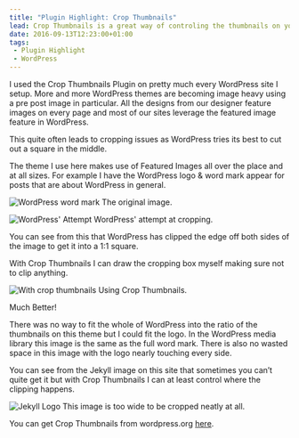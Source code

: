 ```yaml
---
title: "Plugin Highlight: Crop Thumbnails"
lead: Crop Thumbnails is a great way of controling the thumbnails on your WordPress site.
date: 2016-09-13T12:23:00+01:00
tags:
 - Plugin Highlight
 - WordPress
---
```

I used the Crop Thumbnails Plugin on pretty much every WordPress site I setup. More and more WordPress themes are becoming image heavy using a pre post image in particular. All the designs from our designer feature images on every page and most of our sites leverage the featured image feature in WordPress.

This quite often leads to cropping issues as WordPress tries its best to cut out a square in the middle.

The theme I use here makes use of Featured Images all over the place and at all sizes. For example I have the WordPress logo & word mark appear for posts that are about WordPress in general.

![WordPress word mark](./wordmark.png)
The original image.

![WordPress' Attempt](./wordmark-wp-thumb.png)
WordPress' attempt at cropping.

You can see from this that WordPress has clipped the edge off both sides of the image to get it into a 1:1 square.

With Crop Thumbnails I can draw the cropping box myself making sure not to clip anything.

![With crop thumbnails](./wordmark-thumb.png)
Using Crop Thumbnails.

Much Better!

There was no way to fit the whole of WordPress into the ratio of the thumbnails on this theme but I could fit the logo. In the WordPress media library this image is the same as the full word mark. There is also no wasted space in this image with the logo nearly touching every side.

You can see from the Jekyll image on this site that sometimes you can’t quite get it but with Crop Thumbnails I can at least control where the clipping happens.

![Jekyll Logo](./jekyll-thumb.png)
This image is too wide to be cropped neatly at all.

You can get Crop Thumbnails from wordpress.org [here](https://en-gb.wordpress.org/plugins/crop-thumbnails/).

